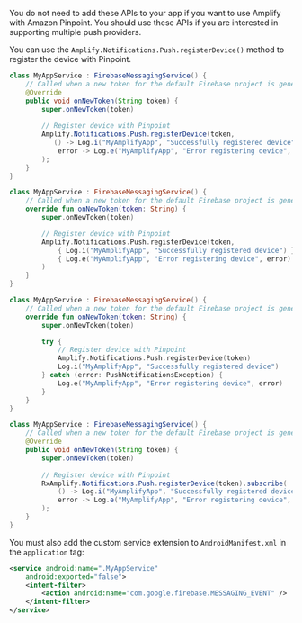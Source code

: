 <Callout>

You do not need to add these APIs to your app if you want to use Amplify with Amazon Pinpoint. You should use these APIs if you are interested in supporting multiple push providers.

</Callout>

You can use the `Amplify.Notifications.Push.registerDevice()` method to register the device with Pinpoint.

<BlockSwitcher>
<Block name="Java">

```java
class MyAppService : FirebaseMessagingService() {
    // Called when a new token for the default Firebase project is generated
    @Override
    public void onNewToken(String token) {
        super.onNewToken(token)
        
        // Register device with Pinpoint
        Amplify.Notifications.Push.registerDevice(token, 
           () -> Log.i("MyAmplifyApp", "Successfully registered device"),
            error -> Log.e("MyAmplifyApp", "Error registering device", error)
        );
    }
}
```

</Block>
<Block name="Kotlin - Callbacks">

```kotlin
class MyAppService : FirebaseMessagingService() {
    // Called when a new token for the default Firebase project is generated
    override fun onNewToken(token: String) {
        super.onNewToken(token)

        // Register device with Pinpoint
        Amplify.Notifications.Push.registerDevice(token, 
            { Log.i("MyAmplifyApp", "Successfully registered device") },
            { Log.e("MyAmplifyApp", "Error registering device", error) }
        )
    }
}
```

</Block>
<Block name="Kotlin - Coroutines">

```kotlin
class MyAppService : FirebaseMessagingService() {
    // Called when a new token for the default Firebase project is generated
    override fun onNewToken(token: String) {
        super.onNewToken(token)

        try {
            // Register device with Pinpoint
            Amplify.Notifications.Push.registerDevice(token)
            Log.i("MyAmplifyApp", "Successfully registered device")
        } catch (error: PushNotificationsException) {
            Log.e("MyAmplifyApp", "Error registering device", error)
        }
    }
}
```

</Block>
<Block name="RxJava">

```java
class MyAppService : FirebaseMessagingService() {
    // Called when a new token for the default Firebase project is generated
    @Override
    public void onNewToken(String token) {
        super.onNewToken(token)
        
        // Register device with Pinpoint
        RxAmplify.Notifications.Push.registerDevice(token).subscribe(
            () -> Log.i("MyAmplifyApp", "Successfully registered device"),
            error -> Log.e("MyAmplifyApp", "Error registering device", error)
        );
    }
}
```

</Block>
</BlockSwitcher>

You must also add the custom service extension to `AndroidManifest.xml` in the `application` tag:

```xml
<service android:name=".MyAppService"
    android:exported="false">
    <intent-filter>
        <action android:name="com.google.firebase.MESSAGING_EVENT" />
    </intent-filter>
</service>
```
